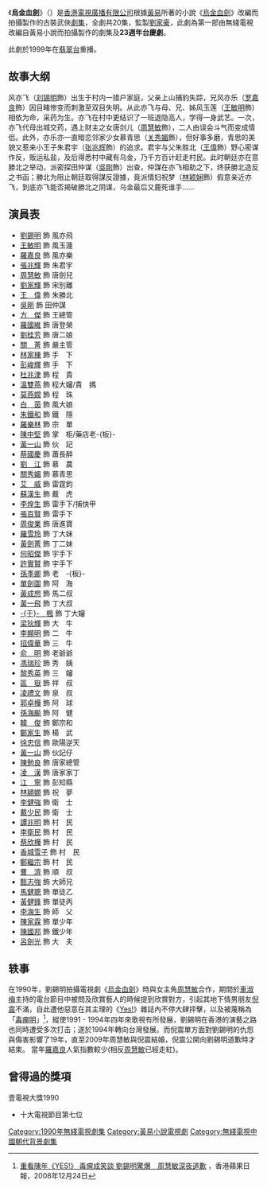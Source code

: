 {{無綫劇集
| 中文劇名=烏金血劍
| 英文劇名=The Hunter's Prey
| 圖像=
| 製作年份=
| 海外推出日期=
| 翡翠台首播日期=1990年11月5日-11月30日
| 翡翠台首播時間=逢星期一至五 20:30-21:30 (連廣告)
| 監製=[[劉家豪|劉家豪]]
| 編導=[[蔣家駿|蔣家駿]]、[[朱奕龍|朱奕龍]]、[[鄧建勳|鄧建勳]]、[[葉成康|葉成康]]、<br/>[[袁錦添|袁錦添]]
| 製作統籌=[[唐鳳珍|唐鳳珍]]
| 助理編導={{nowrap|[[何文龍|何文龍]]、[[歐陽錦玲|歐陽錦玲]]、[[江劍虹|江劍虹]]、[[馮榮君|馮榮君]]、<br/>[[陳春明|陳春明]]}}
| 編審=[[譚嬣|譚　嬣]]、[[林少枝|林少枝]]
| 編劇=[[林少枝|林少枝]]、[[陳鈺萍|陳鈺萍]]、[[王莉芝|王莉芝]]、[[鄭宗義|鄭宗義]]、<br/>[[湯健萍|湯健萍]]、[[譚嬣|譚　嬣]]
| 故事=[[黄易_(香港)|黃　易]]
| 集數=20
| 劇種=古裝武俠
| 製作公司=[[電視廣播有限公司|電視廣播有限公司]]
| 主演=[[劉錫明|劉錫明]]、[[周慧敏|周慧敏]]、[[羅嘉良|羅嘉良]]、[[張兆輝|張兆輝]]
| 主題曲=天從人願
| 作曲=[[杜自持|杜自持]]
| 填詞=[[向雪懷|向雪懷]]
| 主唱=[[劉德華|劉德華]]
| 插曲=留我一聲
| 作曲2=[[顧嘉煇|顧嘉煇]]
| 填詞2=[[林夕|林　夕]]
| 主唱2=[[周慧敏|周慧敏]]
}}
《'''烏金血劍'''》（{{lang-en|'''The Hunter's Prey'''}}）是[[香港|香港]][[電視廣播有限公司|電視廣播有限公司]]根據[[黃易_(香港)|黃易]]所著的小說《[[烏金血劍_(小說)|烏金血劍]]》改編而拍攝製作的古裝武俠[[劇集|劇集]]，全劇共20集，監製[[劉家豪|劉家豪]]，此劇為第一部由無綫電視改編自黃易小說而拍攝製作的劇集及'''23週年台慶劇'''。

此劇於1999年在[[翡翠台|翡翠台]]重播。
==故事大纲==
风亦飞（[[刘锡明|刘锡明]]飾）出生于村内一猎户家庭，父亲上山捕豹失踪，兄风亦乐（[[罗嘉良|罗嘉良]]飾）因目睹惨变而刺激至双目失明。从此亦飞与母、兄、姊风玉莲（[[王敏明|王敏明]]飾）相依为命，采药为生。亦飞在村中更结识了一班退隐高人，学得一身武艺。一次，亦飞代母出城交药，遇上财主之女唐剑儿（[[周慧敏|周慧敏]]飾），二人由误会斗气而变成情侣。此外，亦乐亦一直暗恋邻家少女慕青思（[[关秀媚|关秀媚]]飾），但好事多磨，青思的美貌又惹来小王子朱君宇（[[张兆辉|张兆辉]]飾）的追求。君宇与父朱胜北（[[王偉_(香港)|王偉]]飾）野心密谋作反，贩运私盐，及后得悉村中藏有乌金，乃千方百计赶走村民。此时朝廷亦在意勝北之举动，派密探田仲谋（[[吳剛_(香港演員)|吳剛]]飾）出查，仲謀在亦飞相助之下，终获勝北造反之书函；勝北为阻止朝廷取得謀反證據，竟派情妇祝梦（[[林颖娴|林颖娴]]飾）假意亲近亦飞，到底亦飞能否揭破勝北之阴谋，乌金最后又鹿死谁手……

==演員表==
*[[劉錫明|劉錫明]] 飾 風亦飛
*[[王敏明|王敏明]] 飾 風玉蓮
*[[羅嘉良|羅嘉良]] 飾 風亦樂
*[[張兆輝|張兆輝]] 飾 朱君宇
*[[周慧敏|周慧敏]] 飾 唐劍兒
*[[劉家輝|劉家輝]] 飾 宋別離
*[[王偉_(香港)|王　偉]] 飾 朱勝北
*[[吳剛_(香港演員)|吳剛]] 飾 田仲謀
*[[方傑_(演員)|方　傑]] 飾 王總管
*[[羅國維|羅國維]] 飾 唐登榮
*[[劉桂芳|劉桂芳]] 飾 唐二娘
*[[關菁|關　菁]] 飾 嚴主管
*[[林家棟|林家棟]] 飾 手　下
*[[彭峻輝|彭峻輝]] 飾 手　下
*[[杜兆津|杜兆津]] 飾 程　貴
*[[溫雙燕|溫雙燕]] 飾 程大嬸/貴　媽
*[[莫燕嫦|莫燕嫦]] 飾 程　珠
*[[白茵|白　茵]] 飾 風大娘
*[[朱鐵和|朱鐵和]] 飾 鐵　隱
*[[羅樂林|羅樂林]] 飾 宗　單
*[[陳中堅|陳中堅]] 飾 掌　柜/藥店老-{板}-
*[[黃一山|黃一山]] 飾 伙　記
*[[蔡國慶_(香港)|蔡國慶]] 飾 蕭長醉
*[[劉江_(香港)|劉　江]] 飾 慕　農
*[[關秀媚|關秀媚]] 飾 慕青思
*[[艾威|艾　威]] 飾 雷霆鈞
*[[蘇漢生|蘇漢生]] 飾 戴　虎
*[[李煌生|李煌生]] 飾 雷手下/捕快甲
*[[張百賢|張百賢]] 飾 雷手下
*[[周俊業|周俊業]] 飾 唐進寶
*[[羅雪玲|羅雪玲]] 飾 丁大妹
*[[黃劍菁|黃劍菁]] 飾 丁二妹
*[[何昭傑|何昭傑]] 飾 宇手下
*[[許實賢|許實賢]] 飾 宇手下
*[[孫季卿|孫季卿]] 飾 老　-{板}-
*[[單劍圖|單劍圖]] 飾 阿　海
*[[黃成想|黃成想]] 飾 馬二叔
*[[黃一飛|黃一飛]] 飾 丁大叔
*[[于楓|-{于}-　楓]] 飾 丁大嬸
*[[梁狄輝|梁狄輝]] 飾 大　牛
*[[李顯明|李顯明]] 飾 二　牛
*[[招偉華|招偉華]] 飾 三　牛
*[[俞明|俞　明]] 飾 老爺爺
*[[馮瑞珍|馮瑞珍]] 飾 秀　姨
*[[黎秀英|黎秀英]] 飾 三　嬸
*[[區嶽|區　嶽]] 飾 祥　叔
*[[凌禮文|凌禮文]] 飾 泉　叔
*[[郭卓樺|郭卓樺]] 飾 阿　球
*[[孫海飈|孫海飈]] 飾 阿　健
*[[韓俊|韓　俊]] 飾 鄭宗和
*[[鄭家生|鄭家生]] 飾 楊　武
*[[徐忠信|徐忠信]] 飾 歐陽逆天
*[[黃一山|黃一山]] 飾 伙記仔
*[[陳勉良|陳勉良]] 飾 唐家總管
*[[凌漢|凌　漢]] 飾 唐家家丁
*[[江寧_(演員)|江　寧]] 飾 彭知縣
*[[林穎嫺|林穎嫺]] 飾 祝　夢
*[[李健強|李健強]] 飾 衛　士
*[[戴少民|戴少民]] 飾 衛　士
*[[譚兆明|譚兆明]] 飾 村　民
*[[李衛民|李衛民]] 飾 村　民
*[[蔡欣樺|蔡欣樺]] 飾 村　民
*[[香城雪子|香城雪子]] 飾 村　民
*[[鄭繼宗|鄭繼宗]] 飾 村　民
*[[曹濟|曹　濟]] 飾 順　叔
*[[甄志強|甄志強]] 飾 大師兄
*[[馬健聰|馬健聰]] 飾 單徒乙
*[[黃健鋒|黃健鋒]] 飾 單徒丙
*[[李海生|李海生]] 飾 師　父
*[[陳家霖|陳家霖]] 飾 單少年
*[[陳國邦|陳國邦]] 飾 鐵少年
*[[呂劍光|呂劍光]] 飾 大　夫

==轶事==
在1990年，劉錫明拍攝電視劇《[[烏金血劍|烏金血劍]]》時與女主角[[周慧敏|周慧敏]]合作，期間於[[車淑梅|車淑梅]]主持的電台節目中被問及欣賞藝人的時候提到欣賞對方，引起其地下情男朋友[[倪震|倪震]]不滿，自此遭他惡意在其主理的《[[Yes!|Yes!]]》雜誌內不停大肆抨擊，以及被蔑稱為「[[毒瘤明|毒瘤明]]」<ref>[http://hk.apple.nextmedia.com/entertainment/art/20081224/12008739 重看陳年《YES!》 毒瘤成笑談  劉錫明驚爆　周慧敏深夜道歉] {{Wayback|url=http://hk.apple.nextmedia.com/entertainment/art/20081224/12008739 |date=20170403111821 }}，香港蘋果日報，2008年12月24日</ref>，縱使1991 - 1994年四年來歌視有所發展，劉錫明在香港的演藝之路也同時遭受多次打击；遂於1994年轉向台灣發展。而倪震單方面對劉錫明的仇怨與傷害影響了19年，直至2009年周慧敏與倪震結婚，倪震公開向劉錫明道歉時才結束。
當年[[羅嘉良|羅嘉良]]人氣指數較少(相反[[周慧敏|周慧敏]]已經走紅)。

==曾得過的獎項==
壹電視大獎1990 
*十大電視節目第七位

{{周慧敏}}
[[Category:1990年無綫電視劇集|Category:1990年無綫電視劇集]]
[[Category:黃易小說電視劇|Category:黃易小說電視劇]]
[[Category:無綫電視中國朝代背景劇集|Category:無綫電視中國朝代背景劇集]]